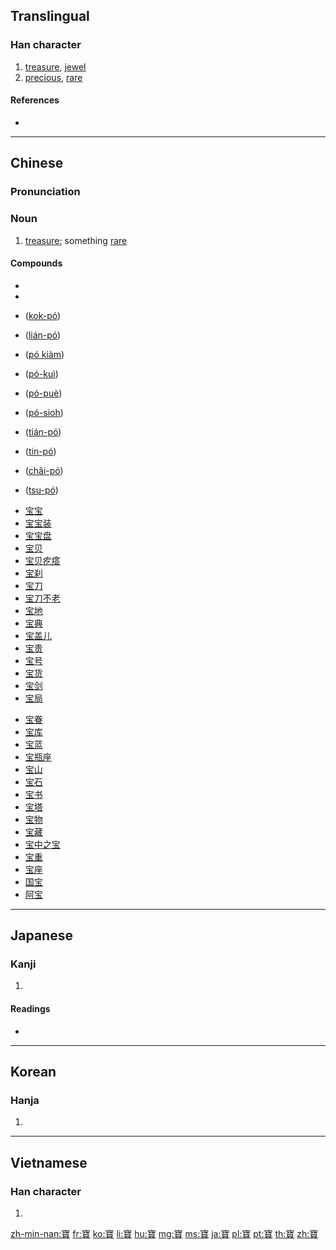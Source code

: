 {{also|宝|寳}}
==Translingual==

===Han character===
{{Han char|rn=40|rad=宀|as=17|sn=20|four=30806|canj=JMUC|ids=⿱宀⿱珤貝}}

# [[treasure]], [[jewel]]
# [[precious]], [[rare]]

====References====
* {{Han ref|kx=0293.120|dkj=07376|dj=0579.320|hdz=20958.030|uh=5BF6|ud=23542|bh=C45F|bd=50271}}

----
==Chinese==
{{zh-forms|s=宝}}

===Pronunciation===
{{zh-pron
|m=bǎo
|c=bou2
|h=pfs=
|md=
|mn=pó
|w=
|mc=y
|oc=y
|cat=n
}}

===Noun===
{{zh-noun}}

# [[treasure]]; something [[rare]]

====Compounds====
* {{zh-l|寶寶盤}}
* {{zh-l|寶寶}}
* {{zh-l|國寶}} ([[kok-pó]])
* {{zh-l|撚寶}} ([[lián-pó]])
* {{zh-l|寶劍}} ([[pó kiàm]])
* {{zh-l|寶貴}} ([[pó-kuì]])
* {{zh-l|寶貝}} ([[pó-puè]])
* {{zh-l|寶惜}} ([[pó-sioh]])
* {{zh-l|展寶}} ([[tián-pó]])
* {{zh-l|珍寶}} ([[tin-pó]])
* {{zh-l|財寶}} ([[châi-pó]])
* {{zh-l|珠寶}} ([[tsu-pó]])
{{top2}}
* [[宝宝]]
* [[宝宝装]]
* [[宝宝盘]]
* [[宝贝]]
* [[宝贝疙瘩]]
* [[宝刹]]
* [[宝刀]]
* [[宝刀不老]]
* [[宝地]]
* [[宝典]]
* [[宝盖儿]]
* [[宝贵]]
* [[宝号]]
* [[宝货]]
* [[宝剑]]
* [[宝局]]
{{mid2}}
* [[宝眷]]
* [[宝库]]
* [[宝蓝]]
* [[宝瓶座]]
* [[宝山]]
* [[宝石]]
* [[宝书]]
* [[宝塔]]
* [[宝物]]
* [[宝藏]]
* [[宝中之宝]]
* [[宝重]]
* [[宝座]]
* [[国宝]]
* [[阿宝]]
{{bottom}}

----

==Japanese==

===Kanji===
{{ja-kanji|grade=|rs=宀17|style=ky|shin=宝}}

# {{defn|lang=ja|sort=宀17}}

====Readings====
* {{ja-readings|kanyoon=[[ほ]] (ho)|goon=[[ほう]] (hō)|kanon=[[ほう]] (hō)|kun=[[たから]] (takara)}}

----

==Korean==

===Hanja===
{{ko-hanja|hangeul=보|rv=bo|mr=po}}

# {{defn|lang=ko|sort=宀17}}

----

==Vietnamese==

===Han character===
{{vi-hantu|[[bảo]], [[báu]], [[bửu]]|rs=宀17}}

# {{defn|lang=vi|sort=宀17}}

[[zh-min-nan:寶]]
[[fr:寶]]
[[ko:寶]]
[[li:寶]]
[[hu:寶]]
[[mg:寶]]
[[ms:寶]]
[[ja:寶]]
[[pl:寶]]
[[pt:寶]]
[[th:寶]]
[[zh:寶]]